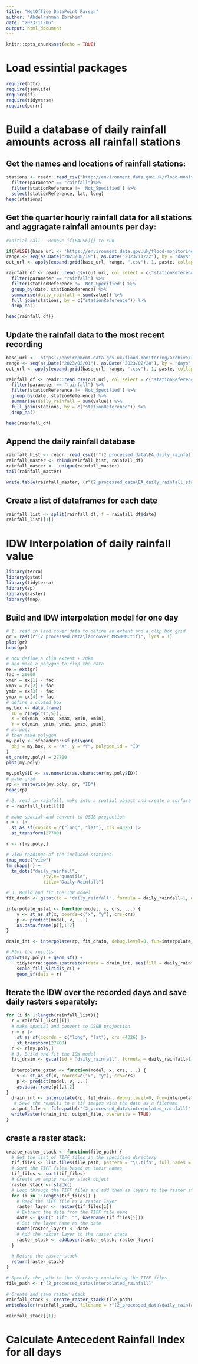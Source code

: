 ```yaml
---
title: "MetOffice DataPoint Parser"
author: "Abdelrahman Ibrahim"
date: "2023-11-06"
output: html_document
---
```


```r
knitr::opts_chunk$set(echo = TRUE)
```

# Load essintial packages 

```r
require(httr)
require(jsonlite)
require(sf)
require(tidyverse)
require(purrr)

```

# Build a database of daily rainfall amounts across all rainfall stations

## Get the names and locations of rainfall stations: 

```r
stations <- readr::read_csv("http://environment.data.gov.uk/flood-monitoring/id/stations.csv", show_col_types = FALSE) %>% 
  filter(parameter == "rainfall")%>%
  filter(stationReference != 'Not_Specified') %>%
  select(stationReference, lat, long)
head(stations)
```

## Get the quarter hourly rainfall data for all stations and aggragate rainfall amounts per day:

```r
#Initial call - Remove if(FALSE){} to run

if(FALSE){base_url <- 'https://environment.data.gov.uk/flood-monitoring/archive/readings-full-'
range <- seq(as.Date("2023/08/19"), as.Date("2023/11/22"), by = "days")
out_url <- apply(expand.grid(base_url, range, ".csv"), 1, paste, collapse = '')

rainfall_df <- readr::read_csv(out_url, col_select = c("stationReference","parameter", "value","date"), col_types = cols(stationReference = col_character(), date = col_date(), value =col_double())) %>%
  filter(parameter == "rainfall") %>%
  filter(stationReference != 'Not_Specified') %>%
  group_by(date, stationReference) %>%
  summarise(daily_rainfall = sum(value)) %>%
  full_join(stations, by = c("stationReference")) %>%
  drop_na()

head(rainfall_df)}

```

## Update the rainfall data to the most recent recording

```r
base_url <- 'https://environment.data.gov.uk/flood-monitoring/archive/readings-full-'
range <- seq(as.Date("2023/02/01"), as.Date("2023/02/28"), by = "days")
out_url <- apply(expand.grid(base_url, range, ".csv"), 1, paste, collapse = '')

rainfall_df <- readr::read_csv(out_url, col_select = c("stationReference","parameter", "value","date"), col_types = cols(stationReference = col_character(), date = col_date(), value =col_double())) %>%
  filter(parameter == "rainfall") %>%
  filter(stationReference != 'Not_Specified') %>%
  group_by(date, stationReference) %>%
  summarise(daily_rainfall = sum(value)) %>%
  full_join(stations, by = c("stationReference")) %>%
  drop_na()

head(rainfall_df)
```


## Append the daily rainfall database

```r

rainfall_hist <- readr::read_csv((r"(2_processed_data\EA_daily_rainfall_stations.csv)"), col_types = cols(stationReference = col_character(), date = col_date(), value =col_double()))
rainfall_master <- rbind(rainfall_hist, rainfall_df)
rainfall_master <-  unique(rainfall_master)
tail(rainfall_master)

write.table(rainfall_master, (r"(2_processed_data\EA_daily_rainfall_stations.csv)"), sep = ",", row.names = FALSE)

```

## Create a list of dataframes for each date


```r
rainfall_list <- split(rainfall_df, f = rainfall_df$date)
rainfall_list[[1]]
```

# IDW Interpolation of daily rainfall value

```r
library(terra)
library(gstat)
library(tidyterra)
library(sp)
library(raster)
library(tmap)
```

## Build and IDW interpolation model for one day
```r
# 1. read in land cover data to define an extent and a clip box grid
gr = rast(r"(2_processed_data\landcover_MRSDNM.tif)", lyrs = 1)
plot(gr)
head(gr)
```

```r
# now define a clip extent + 20km
# and make a polygon to clip the data
ex = ext(gr)
fac = 20000
xmin = ex[1] - fac
xmax = ex[2] + fac
ymin = ex[3] - fac
ymax = ex[4] + fac
# define a closed box
my.box <- data.frame(
  ID = c(rep("1",5)),
  X = c(xmin, xmax, xmax, xmin, xmin),
  Y = c(ymin, ymin, ymax, ymax, ymin))
# my.poly
# then make polygon 
my.poly <- sfheaders::sf_polygon(
  obj = my.box, x = "X", y = "Y", polygon_id = "ID"
)
st_crs(my.poly) = 27700
plot(my.poly)

my.poly$ID <- as.numeric(as.character(my.poly$ID))
# make grid
rp <- rasterize(my.poly, gr, "ID")
head(rp)
```

```r
# 2. read in rainfall, make into a spatial object and create a surface 
r = rainfall_list[[1]]

# make spatial and convert to OSGB projection
r = r |>
  st_as_sf(coords = c("long", "lat"), crs =4326) |>
  st_transform(27700)

r <- r[my.poly,]

# view readings of the included stations
tmap_mode("view")
tm_shape(r) +
  tm_dots("daily_rainfall", 
              style="quantile", 
              title="Daily Rainfall")
```


```r
# 3. Build and fit the IDW model
fit_drain <- gstat(id = "daily_rainfall", formula = daily_rainfall~1, data=r, set=list(idp = 2))

interpolate_gstat <- function(model, x, crs, ...) {
	v <- st_as_sf(x, coords=c("x", "y"), crs=crs)
	p <- predict(model, v, ...)
	as.data.frame(p)[,1:2]
}

drain_int <- interpolate(rp, fit_drain, debug.level=0, fun=interpolate_gstat, crs=crs(r), index=1)

# Plot the results	
ggplot(my.poly) + geom_sf() +
	tidyterra::geom_spatraster(data = drain_int, aes(fill = daily_rainfall.pred)) + 
	scale_fill_viridis_c() +
	geom_sf(data = r)

```

## Iterate the IDW over the recorded days and save daily rasters separately:
```r
for (i in 1:length(rainfall_list)){
  r = rainfall_list[[i]]
  # make spatial and convert to OSGB projection
  r = r |>
    st_as_sf(coords = c("long", "lat"), crs =4326) |>
    st_transform(27700)
  r <- r[my.poly,]
  # 3. Build and fit the IDW model
  fit_drain <- gstat(id = "daily_rainfall", formula = daily_rainfall~1, data=r, set=list(idp = 2))
  
  interpolate_gstat <- function(model, x, crs, ...) {
    v <- st_as_sf(x, coords=c("x", "y"), crs=crs)
    p <- predict(model, v, ...)
    as.data.frame(p)[,1:2]
}
  drain_int <- interpolate(rp, fit_drain, debug.level=0, fun=interpolate_gstat, crs=crs(r), index=1)
   # Save the results to a tif images with the date as a filename
  output_file <- file.path(r"(2_processed_data\interpolated_rainfall)", paste0(as.character(names(rainfall_list[i])), ".tif"))
  writeRaster(drain_int, output_file, overwrite = TRUE)
}

```

## create a raster stack:

```r
create_raster_stack <- function(file_path) {
  # Get the list of TIFF files in the specified directory
  tif_files <- list.files(file_path, pattern = "\\.tif$", full.names = TRUE)
  # Sort the TIFF files based on their names
  tif_files <- sort(tif_files)
  # Create an empty raster stack object
  raster_stack <- stack()
  # Loop through the TIFF files and add them as layers to the raster stack
  for (i in 1:length(tif_files)) {
    # Read the TIFF file as a raster layer
    raster_layer <- raster(tif_files[i])
    # Extract the date from the TIFF file name
    date <- gsub(".tif", "", basename(tif_files[i]))
    # Set the layer name as the date
    names(raster_layer) <- date
    # Add the raster layer to the raster stack
    raster_stack <- addLayer(raster_stack, raster_layer)
  }
  
  # Return the raster stack
  return(raster_stack)
}

# Specify the path to the directory containing the TIFF files
file_path <- r"(2_processed_data\interpolated_rainfall)"
 
# Create and save raster stack
rainfall_stack <- create_raster_stack(file_path)
writeRaster(rainfall_stack, filename = r"(2_processed_data\daily_rainfall.tif)", format = "GTiff", overwrite=TRUE)
```

```r
rainfall_stack[[1]]
```


# Calculate Antecedent Rainfall Index for all days

```r

```






